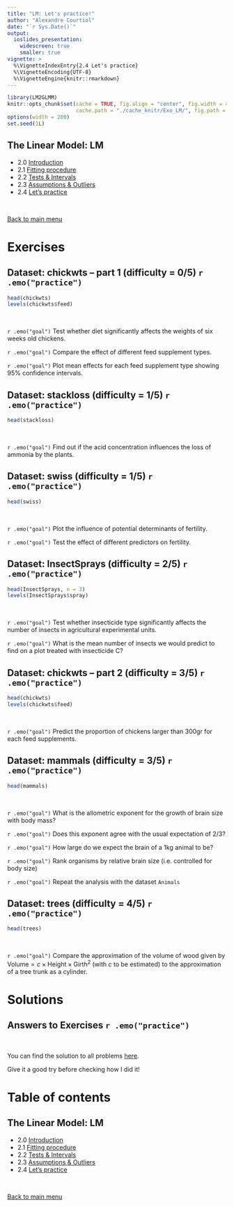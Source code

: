 ```yaml
---
title: "LM: Let's practice!"
author: "Alexandre Courtiol"
date: "`r Sys.Date()`"
output:
  ioslides_presentation:
    widescreen: true
    smaller: true
vignette: >
  %\VignetteIndexEntry{2.4 Let's practice}
  %\VignetteEncoding{UTF-8}
  %\VignetteEngine{knitr::rmarkdown}
---
```


```r
library(LM2GLMM)
knitr::opts_chunk$set(cache = TRUE, fig.align = "center", fig.width = 4, fig.height = 4,
                      cache.path = "./cache_knitr/Exo_LM/", fig.path = "./fig_knitr/Exo_LM/")
options(width = 200)
set.seed(1L)
```

## The Linear Model: LM

* 2.0 [Introduction](./LM_intro_course.html)
* 2.1 [Fitting procedure](./LM_fitting_course.html)
* 2.2 [Tests & Intervals](./LM_test_intervals_course.html)
* 2.3 [Assumptions & Outliers](./LM_assumptions_course.html)
* 2.4 [Let's practice](./LM_practice_exercises.html)

<br>

<div align="right">
[Back to main menu](./Title.html#2)
</div>


# Exercises

## Dataset: chickwts -- part 1 (difficulty = 0/5) `r .emo("practice")`

```r
head(chickwts)
levels(chickwts$feed)
```

<br>

`r .emo("goal")`  Test whether diet significantly affects the weights of six weeks old chickens.

`r .emo("goal")`  Compare the effect of different feed supplement types.

`r .emo("goal")`  Plot mean effects for each feed supplement type showing 95% confidence intervals.


## Dataset: stackloss (difficulty = 1/5) `r .emo("practice")`

```r
head(stackloss)
```

<br>

`r .emo("goal")` Find out if the acid concentration influences the loss of ammonia by the plants.


## Dataset: swiss (difficulty = 1/5) `r .emo("practice")`

```r
head(swiss)
```

<br>

`r .emo("goal")` Plot the influence of potential determinants of fertility.

`r .emo("goal")` Test the effect of different predictors on fertility.


## Dataset: InsectSprays (difficulty = 2/5) `r .emo("practice")`

```r
head(InsectSprays, n = 3)
levels(InsectSprays$spray)
```

<br>

`r .emo("goal")`  Test whether insecticide type significantly affects the number of insects in agricultural experimental units.

`r .emo("goal")` What is the mean number of insects we would predict to find on a plot treated with insecticide C?


## Dataset: chickwts -- part 2 (difficulty = 3/5) `r .emo("practice")`

```r
head(chickwts)
levels(chickwts$feed)
```

<br>

`r .emo("goal")`  Predict the proportion of chickens larger than 300gr for each feed supplements.


## Dataset: mammals (difficulty = 3/5) `r .emo("practice")`

```r
head(mammals)
```

<br>

`r .emo("goal")` What is the allometric exponent for the growth of brain size with body mass?

`r .emo("goal")` Does this exponent agree with the usual expectation of 2/3?

`r .emo("goal")` How large do we expect the brain of a 1kg animal to be?

`r .emo("goal")` Rank organisms by relative brain size (i.e. controlled for body size)

`r .emo("goal")` Repeat the analysis with the dataset `Animals`


## Dataset: trees (difficulty = 4/5) `r .emo("practice")`

```r
head(trees)
```

<br>

`r .emo("goal")` Compare the approximation of the volume of wood given by $\text{Volume} = c\times\text{Height}\times\text{Girth}^2$ (with $c$ to be estimated) to the approximation of a tree trunk as a cylinder.

<!-- The data here are not the good one and the exercise is very complex... -> let's drop it
## Dataset: Bats (difficulty = 5/5) `r .emo("practice")`

```r
head(Bats)
```

<br>

`r .emo("goal")` Reproduce the results on body weight from the study: [Seltmann et al. (Conservation Physiology, 2017)](https://academic.oup.com/conphys/article/doi/10.1093/conphys/cox020/3103058/Habitat-disturbance-results-in-chronic-stress-and?rss=1).
-->

# Solutions

## Answers to Exercises `r .emo("practice")`

<br>

You can find the solution to all problems [here](./LM_practice_solutions.html).

Give it a good try before checking how I did it!

# Table of contents

## The Linear Model: LM

* 2.0 [Introduction](./LM_intro_course.html)
* 2.1 [Fitting procedure](./LM_fitting_course.html)
* 2.2 [Tests & Intervals](./LM_test_intervals_course.html)
* 2.3 [Assumptions & Outliers](./LM_assumptions_course.html)
* 2.4 [Let's practice](./LM_practice_exercises.html)

<br>

<div align="right">
[Back to main menu](./Title.html#2)
</div>

